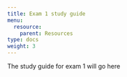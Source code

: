 ```yaml
---
title: Exam 1 study guide
menu:
  resource:
    parent: Resources
type: docs
weight: 3
---
```


The study guide for exam 1 will go here
